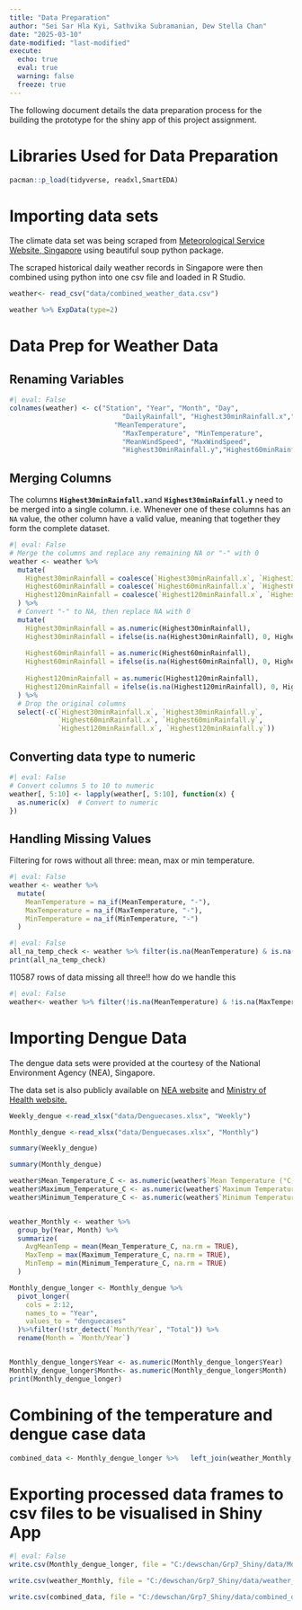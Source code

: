 ```yaml
---
title: "Data Preparation"
author: "Sei Sar Hla Kyi, Sathvika Subramanian, Dew Stella Chan"
date: "2025-03-10"
date-modified: "last-modified"
execute:
  echo: true
  eval: true
  warning: false
  freeze: true
---
```


The following document details the data preparation process for the building the prototype for the shiny app of this project assignment.

# Libraries Used for Data Preparation

```r
pacman::p_load(tidyverse, readxl,SmartEDA)
```

# Importing data sets

The climate data set was being scraped from [Meteorological Service Website, Singapore](https://www.weather.gov.sg/climate-historical-daily/) using beautiful soup python package.

The scraped historical daily weather records in Singapore were then combined using python into one csv file and loaded in R Studio.

```r
weather<- read_csv("data/combined_weather_data.csv")
```

```r
weather %>% ExpData(type=2)
```

# Data Prep for Weather Data

## Renaming Variables

```r
#| eval: False
colnames(weather) <- c("Station", "Year", "Month", "Day", 
                            "DailyRainfall", "Highest30minRainfall.x","Highest60minRainfall.x","Highest120minRainfall.x",
                          "MeanTemperature", 
                            "MaxTemperature", "MinTemperature", 
                            "MeanWindSpeed", "MaxWindSpeed", 
                            "Highest30minRainfall.y","Highest60minRainfall.y","Highest120minRainfall.y")
```

## Merging Columns

The columns **`Highest30minRainfall.x`**and **`Highest30minRainfall.y`** need to be merged into a single column. i.e. Whenever one of these columns has an `NA` value, the other column have a valid value, meaning that together they form the complete dataset.

```r
#| eval: False
# Merge the columns and replace any remaining NA or "-" with 0
weather <- weather %>%
  mutate(
    Highest30minRainfall = coalesce(`Highest30minRainfall.x`, `Highest30minRainfall.y`),
    Highest60minRainfall = coalesce(`Highest60minRainfall.x`, `Highest60minRainfall.y`),
    Highest120minRainfall = coalesce(`Highest120minRainfall.x`, `Highest120minRainfall.y`)
  ) %>%
  # Convert "-" to NA, then replace NA with 0
  mutate(
    Highest30minRainfall = as.numeric(Highest30minRainfall), 
    Highest30minRainfall = ifelse(is.na(Highest30minRainfall), 0, Highest30minRainfall),
    
    Highest60minRainfall = as.numeric(Highest60minRainfall), 
    Highest60minRainfall = ifelse(is.na(Highest60minRainfall), 0, Highest60minRainfall),
    
    Highest120minRainfall = as.numeric(Highest120minRainfall), 
    Highest120minRainfall = ifelse(is.na(Highest120minRainfall), 0, Highest120minRainfall)
  ) %>%
  # Drop the original columns
  select(-c(`Highest30minRainfall.x`, `Highest30minRainfall.y`, 
            `Highest60minRainfall.x`, `Highest60minRainfall.y`, 
            `Highest120minRainfall.x`, `Highest120minRainfall.y`))

```

## Converting data type to numeric

```r
#| eval: False
# Convert columns 5 to 10 to numeric
weather[, 5:10] <- lapply(weather[, 5:10], function(x) {
  as.numeric(x)  # Convert to numeric
})

```

## Handling Missing Values

Filtering for rows without all three: mean, max or min temperature.

```r
#| eval: False
weather <- weather %>%
  mutate(
    MeanTemperature = na_if(MeanTemperature, "-"),
    MaxTemperature = na_if(MaxTemperature, "-"),
    MinTemperature = na_if(MinTemperature, "-")
  )
```

```r
#| eval: False
all_na_temp_check <- weather %>% filter(is.na(MeanTemperature) & is.na(MaxTemperature) & is.na(MinTemperature))
print(all_na_temp_check)

```

110587 rows of data missing all three!! how do we handle this

```r
#| eval: False
weather<- weather %>% filter(!is.na(MeanTemperature) & !is.na(MaxTemperature) & !is.na(MinTemperature))

```

# Importing Dengue Data

The dengue data sets were provided at the courtesy of the National Environment Agency (NEA), Singapore.

The data set is also publicly available on [NEA website](https://www.nea.gov.sg/dengue-zika/dengue/dengue-cases) and [Ministry of Health website.](https://www.moh.gov.sg/others/resources-and-statistics/infectious-disease-statistics-2024-weekly-infectious-diseases-bulletin)

```r
Weekly_dengue <-read_xlsx("data/Denguecases.xlsx", "Weekly")

Monthly_dengue <-read_xlsx("data/Denguecases.xlsx", "Monthly")
```

```r
summary(Weekly_dengue)
```

```r
summary(Monthly_dengue)
```

```r

weather$Mean_Temperature_C <- as.numeric(weather$`Mean Temperature (°C)`)
weather$Maximum_Temperature_C <- as.numeric(weather$`Maximum Temperature (°C)`)
weather$Minimum_Temperature_C <- as.numeric(weather$`Minimum Temperature (°C)`)


weather_Monthly <- weather %>%
  group_by(Year, Month) %>%
  summarize(
    AvgMeanTemp = mean(Mean_Temperature_C, na.rm = TRUE),
    MaxTemp = max(Maximum_Temperature_C, na.rm = TRUE),
    MinTemp = min(Minimum_Temperature_C, na.rm = TRUE)
  )
```

```r

Monthly_dengue_longer <- Monthly_dengue %>%
  pivot_longer(
    cols = 2:12,
    names_to = "Year",
    values_to = "denguecases"
  )%>%filter(!str_detect(`Month/Year`, "Total")) %>%
  rename(Month = `Month/Year`)


Monthly_dengue_longer$Year <- as.numeric(Monthly_dengue_longer$Year)
Monthly_dengue_longer$Month<- as.numeric(Monthly_dengue_longer$Month)
print(Monthly_dengue_longer)

```

# Combining of the temperature and dengue case data

```r
combined_data <- Monthly_dengue_longer %>%   left_join(weather_Monthly, by = c("Year", "Month"))
```

# Exporting processed data frames to csv files to be visualised in Shiny App

```r
#| eval: False
write.csv(Monthly_dengue_longer, file = "C:/dewschan/Grp7_Shiny/data/Monthly_dengue_longer.csv", row.names = FALSE)

write.csv(weather_Monthly, file = "C:/dewschan/Grp7_Shiny/data/weather_Monthly.csv", row.names = FALSE)

write.csv(combined_data, file = "C:/dewschan/Grp7_Shiny/data/combined_data.csv", row.names = FALSE)


```

